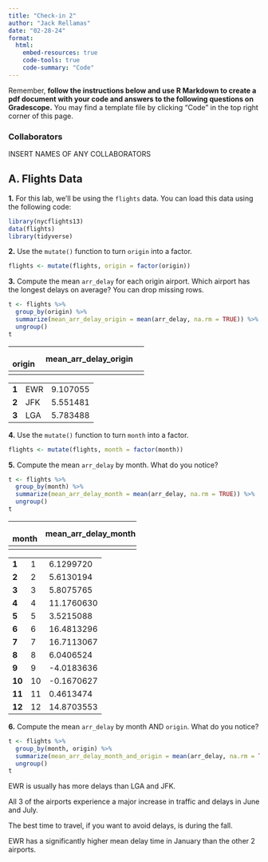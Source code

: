```yaml
---
title: "Check-in 2"
author: "Jack Rellamas"
date: "02-28-24"
format: 
  html:
    embed-resources: true
    code-tools: true
    code-summary: "Code"
---
```


Remember, **follow the instructions below and use R Markdown to create a pdf document with your code and answers to the following questions on Gradescope.** You may find a template file by clicking "Code" in the top right corner of this page.

### Collaborators

INSERT NAMES OF ANY COLLABORATORS

## A. Flights Data

**1.** For this lab, we'll be using the `flights` data. You can load this data using the following code:

```r
library(nycflights13)
data(flights)
library(tidyverse)
```

**2.** Use the `mutate()` function to turn `origin` into a factor.

```r
flights <- mutate(flights, origin = factor(origin))
```

**3.** Compute the mean `arr_delay` for each origin airport. Which airport has the longest delays on average? You can drop missing rows.

```r
t <- flights %>% 
  group_by(origin) %>% 
  summarize(mean_arr_delay_origin = mean(arr_delay, na.rm = TRUE)) %>% 
  ungroup()
t
```

+----------+---------------------------+
| **\      | **mean_arr_delay_origin** |
| origin** |                           |
+:=========+:==========================+
|          |                           |
+----------+---------------------------+

|       |     |          |
|:------|:----|:---------|
| **1** | EWR | 9.107055 |
| **2** | JFK | 5.551481 |
| **3** | LGA | 5.783488 |

**4.** Use the `mutate()` function to turn `month` into a factor.

```r
flights <- mutate(flights, month = factor(month))
```

**5.** Compute the mean `arr_delay` by month. What do you notice?

```r
t <- flights %>% 
  group_by(month) %>% 
  summarize(mean_arr_delay_month = mean(arr_delay, na.rm = TRUE)) %>% 
  ungroup()
t
```

+---------+--------------------------+
| **\     | **mean_arr_delay_month** |
| month** |                          |
+:========+:=========================+
|         |                          |
+---------+--------------------------+

|        |     |            |
|:-------|:----|:-----------|
| **1**  | 1   | 6.1299720  |
| **2**  | 2   | 5.6130194  |
| **3**  | 3   | 5.8075765  |
| **4**  | 4   | 11.1760630 |
| **5**  | 5   | 3.5215088  |
| **6**  | 6   | 16.4813296 |
| **7**  | 7   | 16.7113067 |
| **8**  | 8   | 6.0406524  |
| **9**  | 9   | -4.0183636 |
| **10** | 10  | -0.1670627 |
| **11** | 11  | 0.4613474  |
| **12** | 12  | 14.8703553 |

**6.** Compute the mean `arr_delay` by month AND `origin`. What do you notice?

```r
t <- flights %>% 
  group_by(month, origin) %>% 
  summarize(mean_arr_delay_month_and_origin = mean(arr_delay, na.rm = TRUE)) %>% 
  ungroup()
t
```

EWR is usually has more delays than LGA and JFK.

All 3 of the airports experience a major increase in traffic and delays in June and July.

The best time to travel, if you want to avoid delays, is during the fall.

EWR has a significantly higher mean delay time in January than the other 2 airports.
